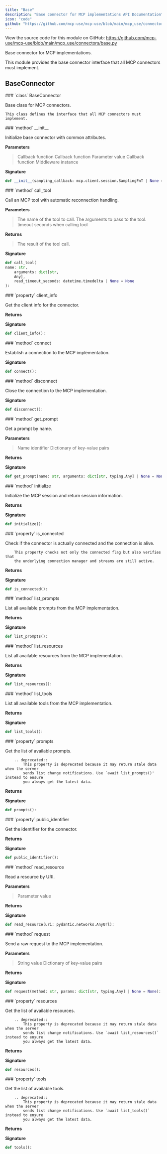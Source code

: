 ```yaml
---
title: "Base"
description: "Base connector for MCP implementations API Documentation"
icon: "code"
github: "https://github.com/mcp-use/mcp-use/blob/main/mcp_use/connectors/base.py"
---
```


<Callout type="info" title="Source Code">
View the source code for this module on GitHub: <a href='https://github.com/mcp-use/mcp-use/blob/main/mcp_use/connectors/base.py' target='_blank' rel='noopener noreferrer'>https://github.com/mcp-use/mcp-use/blob/main/mcp_use/connectors/base.py</a>
</Callout>

Base connector for MCP implementations.

This module provides the base connector interface that all MCP connectors
must implement.

## BaseConnector

<Card type="info" img="http://localhost:3000/gradient-generator/api/random?width=800&height=50">
### `class` BaseConnector

Base class for MCP connectors.

    This class defines the interface that all MCP connectors must implement.

<Card type="info" img="http://localhost:3000/gradient-generator/api/random?width=800&height=50">
### `method` __init__

Initialize base connector with common attributes.

**Parameters**
><ParamField body="sampling_callback" type="mcp.client.session.SamplingFnT | None" default="None" >   Callback function </ParamField>
><ParamField body="elicitation_callback" type="mcp.client.session.ElicitationFnT | None" default="None" >   Callback function </ParamField>
><ParamField body="message_handler" type="mcp.client.session.MessageHandlerFnT | None" default="None" >   Parameter value </ParamField>
><ParamField body="logging_callback" type="mcp.client.session.LoggingFnT | None" default="None" >   Callback function </ParamField>
><ParamField body="middleware" type="list[mcp_use.middleware.middleware.Middleware] | None" default="None" >   Middleware instance </ParamField>

**Signature**
```python wrap
def __init__(sampling_callback: mcp.client.session.SamplingFnT | None = None, elicitation_callback: mcp.client.session.ElicitationFnT | None = None, message_handler: mcp.client.session.MessageHandlerFnT | None = None, logging_callback: mcp.client.session.LoggingFnT | None = None, middleware: list[mcp_use.middleware.middleware.Middleware] | None = None):
```

</Card>

<Card type="info" img="http://localhost:3000/gradient-generator/api/random?width=800&height=50">
### `method` call_tool

Call an MCP tool with automatic reconnection handling.


**Parameters**
><ParamField body="name" type="str" required="True" >   The name of the tool to call. </ParamField>
><ParamField body="arguments" type="dict[str, Any]" required="True" >   The arguments to pass to the tool. </ParamField>
><ParamField body="read_timeout_seconds" type="datetime.timedelta | None" default="None" >   timeout seconds when calling tool </ParamField>

**Returns**
><ResponseField name="returns" type="mcp.types.CallToolResult" >The result of the tool call.</ResponseField>

**Signature**
```python wrap
def call_tool(
name: str,
    arguments: dict[str,
    Any],
    read_timeout_seconds: datetime.timedelta | None = None
):
```

</Card>

<Card type="info" img="http://localhost:3000/gradient-generator/api/random?width=800&height=50">
### `property` client_info

Get the client info for the connector.

**Returns**
><ResponseField name="returns" type="mcp.types.Implementation" />

**Signature**
```python wrap
def client_info():
```

</Card>

<Card type="info" img="http://localhost:3000/gradient-generator/api/random?width=800&height=50">
### `method` connect

Establish a connection to the MCP implementation.

**Signature**
```python wrap
def connect():
```

</Card>

<Card type="info" img="http://localhost:3000/gradient-generator/api/random?width=800&height=50">
### `method` disconnect

Close the connection to the MCP implementation.

**Signature**
```python wrap
def disconnect():
```

</Card>

<Card type="info" img="http://localhost:3000/gradient-generator/api/random?width=800&height=50">
### `method` get_prompt

Get a prompt by name.

**Parameters**
><ParamField body="name" type="str" required="True" >   Name identifier </ParamField>
><ParamField body="arguments" type="dict[str, typing.Any] | None" default="None" >   Dictionary of key-value pairs </ParamField>

**Returns**
><ResponseField name="returns" type="mcp.types.GetPromptResult" />

**Signature**
```python wrap
def get_prompt(name: str, arguments: dict[str, typing.Any] | None = None):
```

</Card>

<Card type="info" img="http://localhost:3000/gradient-generator/api/random?width=800&height=50">
### `method` initialize

Initialize the MCP session and return session information.

**Returns**
><ResponseField name="returns" type="dict[str, Any]" />

**Signature**
```python wrap
def initialize():
```

</Card>

<Card type="info" img="http://localhost:3000/gradient-generator/api/random?width=800&height=50">
### `property` is_connected

Check if the connector is actually connected and the connection is alive.

        This property checks not only the connected flag but also verifies that
        the underlying connection manager and streams are still active.


**Returns**
><ResponseField name="returns" type="bool" />

**Signature**
```python wrap
def is_connected():
```

</Card>

<Card type="info" img="http://localhost:3000/gradient-generator/api/random?width=800&height=50">
### `method` list_prompts

List all available prompts from the MCP implementation.

**Returns**
><ResponseField name="returns" type="list[mcp.types.Prompt]" />

**Signature**
```python wrap
def list_prompts():
```

</Card>

<Card type="info" img="http://localhost:3000/gradient-generator/api/random?width=800&height=50">
### `method` list_resources

List all available resources from the MCP implementation.

**Returns**
><ResponseField name="returns" type="list[mcp.types.Resource]" />

**Signature**
```python wrap
def list_resources():
```

</Card>

<Card type="info" img="http://localhost:3000/gradient-generator/api/random?width=800&height=50">
### `method` list_tools

List all available tools from the MCP implementation.

**Returns**
><ResponseField name="returns" type="list[mcp.types.Tool]" />

**Signature**
```python wrap
def list_tools():
```

</Card>

<Card type="info" img="http://localhost:3000/gradient-generator/api/random?width=800&height=50">
### `property` prompts

Get the list of available prompts.

        .. deprecated::
            This property is deprecated because it may return stale data when the server
            sends list change notifications. Use `await list_prompts()' instead to ensure
            you always get the latest data.

**Returns**
><ResponseField name="returns" type="list[mcp.types.Prompt]" />

**Signature**
```python wrap
def prompts():
```

</Card>

<Card type="info" img="http://localhost:3000/gradient-generator/api/random?width=800&height=50">
### `property` public_identifier

Get the identifier for the connector.

**Returns**
><ResponseField name="returns" type="str" />

**Signature**
```python wrap
def public_identifier():
```

</Card>

<Card type="info" img="http://localhost:3000/gradient-generator/api/random?width=800&height=50">
### `method` read_resource

Read a resource by URI.

**Parameters**
><ParamField body="uri" type="pydantic.networks.AnyUrl" required="True" >   Parameter value </ParamField>

**Returns**
><ResponseField name="returns" type="mcp.types.ReadResourceResult" />

**Signature**
```python wrap
def read_resource(uri: pydantic.networks.AnyUrl):
```

</Card>

<Card type="info" img="http://localhost:3000/gradient-generator/api/random?width=800&height=50">
### `method` request

Send a raw request to the MCP implementation.

**Parameters**
><ParamField body="method" type="str" required="True" >   String value </ParamField>
><ParamField body="params" type="dict[str, typing.Any] | None" default="None" >   Dictionary of key-value pairs </ParamField>

**Returns**
><ResponseField name="returns" type="Any" />

**Signature**
```python wrap
def request(method: str, params: dict[str, typing.Any] | None = None):
```

</Card>

<Card type="info" img="http://localhost:3000/gradient-generator/api/random?width=800&height=50">
### `property` resources

Get the list of available resources.

        .. deprecated::
            This property is deprecated because it may return stale data when the server
            sends list change notifications. Use `await list_resources()` instead to ensure
            you always get the latest data.

**Returns**
><ResponseField name="returns" type="list[mcp.types.Resource]" />

**Signature**
```python wrap
def resources():
```

</Card>

<Card type="info" img="http://localhost:3000/gradient-generator/api/random?width=800&height=50">
### `property` tools

Get the list of available tools.

        .. deprecated::
            This property is deprecated because it may return stale data when the server
            sends list change notifications. Use `await list_tools()` instead to ensure
            you always get the latest data.

**Returns**
><ResponseField name="returns" type="list[mcp.types.Tool]" />

**Signature**
```python wrap
def tools():
```

</Card>

</Card>
